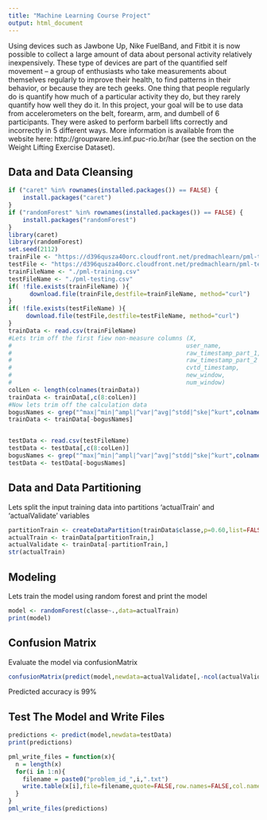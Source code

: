 ```yaml
---
title: "Machine Learning Course Project"
output: html_document
---
```


Using devices such as Jawbone Up, Nike FuelBand, and Fitbit it is now possible to collect a large amount of data about personal activity relatively inexpensively. These type of devices are part of the quantified self movement – a group of enthusiasts who take measurements about themselves regularly to improve their health, to find patterns in their behavior, or because they are tech geeks. One thing that people regularly do is quantify how much of a particular activity they do, but they rarely quantify how well they do it. In this project, your goal will be to use data from accelerometers on the belt, forearm, arm, and dumbell of 6 participants. They were asked to perform barbell lifts correctly and incorrectly in 5 different ways. More information is available from the website here: http://groupware.les.inf.puc-rio.br/har (see the section on the Weight Lifting Exercise Dataset). 

## Data and Data Cleansing

```r
if ("caret" %in% rownames(installed.packages()) == FALSE) {
    install.packages("caret")
}
if ("randomForest" %in% rownames(installed.packages()) == FALSE) {
    install.packages("randomForest")
}
library(caret)
library(randomForest)
set.seed(2112)
trainFile <- "https://d396qusza40orc.cloudfront.net/predmachlearn/pml-training.csv"
testFile <- "https://d396qusza40orc.cloudfront.net/predmachlearn/pml-testing.csv"
trainFileName <- "./pml-training.csv"
testFileName <- "./pml-testing.csv"
if( !file.exists(trainFileName) ){
      download.file(trainFile,destfile=trainFileName, method="curl")
}
if( !file.exists(testFileName) ){
     download.file(testFile,destfile=testFileName, method="curl")
}
trainData <- read.csv(trainFileName)
#Lets trim off the first fiew non-measure columns (X,
#                                                 user_name,
#                                                 raw_timestamp_part_1,
#                                                 raw_timestamp_part_2   
#                                                 cvtd_timestamp,
#                                                 new_window,
#                                                 num_window)
colLen <- length(colnames(trainData))
trainData <- trainData[,c(8:colLen)]
#Now lets trim off the calculation data
bogusNames <- grep("^max|^min|^ampl|^var|^avg|^stdd|^ske|^kurt",colnames(trainData))
trainData <- trainData[-bogusNames]


testData <- read.csv(testFileName)
testData <- testData[,c(8:colLen)]
bogusNames <- grep("^max|^min|^ampl|^var|^avg|^stdd|^ske|^kurt",colnames(testData))
testData <- testData[-bogusNames]

```

## Data and Data Partitioning

Lets split the input training data into partitions 'actualTrain' and 'actualValidate' variables

```r
partitionTrain <- createDataPartition(trainData$classe,p=0.60,list=FALSE)
actualTrain <- trainData[partitionTrain,]
actualValidate <- trainData[-partitionTrain,]
str(actualTrain)
```

## Modeling

Lets train the model using random forest and print the model

```r
model <- randomForest(classe~.,data=actualTrain)
print(model)
```

## Confusion Matrix

Evaluate the model via confusionMatrix

```r
confusionMatrix(predict(model,newdata=actualValidate[,-ncol(actualValidate)]),actualValidate$classe)
```

Predicted accuracy is 99%

## Test The Model and Write Files
```r
predictions <- predict(model,newdata=testData)
print(predictions)

pml_write_files = function(x){
  n = length(x)
  for(i in 1:n){
    filename = paste0("problem_id_",i,".txt")
    write.table(x[i],file=filename,quote=FALSE,row.names=FALSE,col.names=FALSE)
  }
}
pml_write_files(predictions)
```

